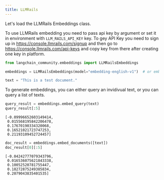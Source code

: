 ```yaml
---
title: LLMRails
---
```


Let's load the LLMRails Embeddings class.

To use LLMRails embedding you need to pass api key by argument or set it in environment with `LLM_RAILS_API_KEY` key.
To gey API Key you need to sign up in https://console.llmrails.com/signup and then go to https://console.llmrails.com/api-keys and copy key from there after creating one key in platform.


```python
from langchain_community.embeddings import LLMRailsEmbeddings
```


```python
embeddings = LLMRailsEmbeddings(model="embedding-english-v1")  # or embedding-multi-v1
```


```python
text = "This is a test document."
```

To generate embeddings, you can either query an invidivual text, or you can query a list of texts.


```python
query_result = embeddings.embed_query(text)
query_result[:5]
```



```output
[-0.09996652603149414,
 0.015568195842206478,
 0.17670190334320068,
 0.16521021723747253,
 0.21193109452724457]
```



```python
doc_result = embeddings.embed_documents([text])
doc_result[0][:5]
```



```output
[-0.04242777079343796,
 0.016536075621843338,
 0.10052520781755447,
 0.18272875249385834,
 0.2079043835401535]
```
